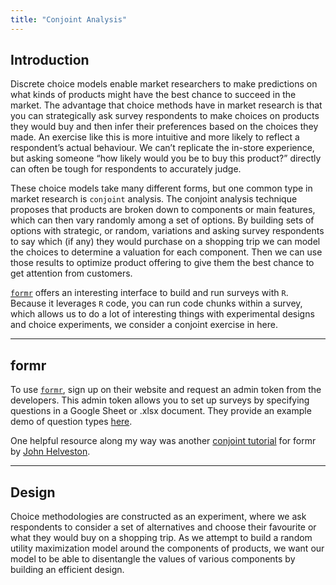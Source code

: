 ```yaml
---
title: "Conjoint Analysis"
---
```


## Introduction

Discrete choice models enable market researchers to make predictions on what kinds of products might have the best chance to succeed in the market. The advantage that choice methods have in market research is that you can strategically ask survey respondents to make choices on products they would buy and then infer their preferences based on the choices they made. An exercise like this is more intuitive and more likely to reflect a respondent's actual behaviour. We can't replicate the in-store experience, but asking someone "how likely would you be to buy this product?" directly can often be tough for respondents to accurately judge.

These choice models take many different forms, but one common type in market research is `conjoint` analysis. The conjoint analysis technique proposes that products are broken down to components or main features, which can then vary randomly among a set of options. By building sets of options with strategic, or random, variations and asking survey respondents to say which (if any) they would purchase on a shopping trip we can model the choices to determine a valuation for each component. Then we can use those results to optimize product offering to give them the best chance to get attention from customers.


[`formr`](https://formr.org) offers an interesting interface to build and run surveys with `R`. Because it leverages `R` code, you can run code chunks within a survey, which allows us to do a lot of interesting things with experimental designs and choice experiments, we consider a conjoint exercise in here.

----


## formr

To use [`formr`](https://formr.org), sign up on their website and request an admin token from the developers. This admin token allows you to set up surveys by specifying questions in a Google Sheet or .xlsx document. They provide an example demo of question types [here](https://formr.org/documentation#sample_survey_sheet).

One helpful resource along my way was another [conjoint tutorial](https://github.com/jhelvy/formr4conjoint) for formr by [John Helveston](https://github.com/jhelvy).


----

## Design

Choice methodologies are constructed as an experiment, where we ask respondents to consider a set of alternatives and choose their favourite or what they would buy on a shopping trip. As we attempt to build a random utility maximization model around the components of products, we want our model to be able to disentangle the values of various components by building an efficient design.


